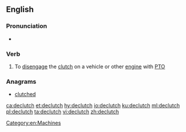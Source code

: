 ==English==

===Pronunciation===
* {{a|UK}} {{IPA|/diːˈklʌtʃ/|/diːˈklʊtʃ/|lang=en}}

===Verb===
{{en-verb|es}}

# To [[disengage]] the [[clutch]] on a vehicle or other [[engine]] with [[PTO]]

===Anagrams===
* [[clutched#English|clutched]]

[[Category:en:Machines]]

[[ca:declutch]]
[[et:declutch]]
[[hy:declutch]]
[[io:declutch]]
[[ku:declutch]]
[[ml:declutch]]
[[pl:declutch]]
[[ta:declutch]]
[[vi:declutch]]
[[zh:declutch]]